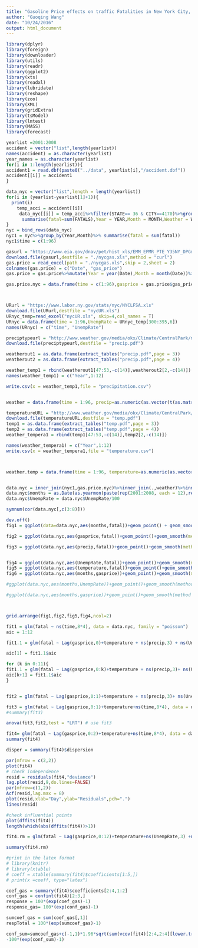 ```yaml
---
title: "Gasoline Price effects on traffic Fatalities in New York City, 2001-2008"
author: "Guoqing Wang"
date: "10/24/2016"
output: html_document
---
```


```r
library(dplyr)
library(foreign)
library(downloader)
library(utils)
library(readr)
library(ggplot2)
library(xts)
library(readxl)
library(lubridate)
library(reshape)
library(zoo)
library(XML)
library(gridExtra)
library(tsModel)
library(lmtest)
library(MASS)
library(forecast)

yearlist =2001:2008
accident = vector("list",length(yearlist))
names(accident) = as.character(yearlist)
year_names = as.character(yearlist)
for(i in 1:length(yearlist)){
accident1 = read.dbf(paste0("../data", yearlist[i],"/accident.dbf"))
accident[[i]] = accident1
}
```


```r
data_nyc = vector("list",length = length(yearlist))
for(i in (yearlist-yearlist[1]+1)){
  print(i)
    temp_acci = accident[[i]]
     data_nyc[[i]] = temp_acci%>%filter(STATE== 36 & CITY==4170)%>%group_by(ST_CASE)%>%
      summarise(fatal=sum(FATALS),Year = YEAR,Month = MONTH,Weather = WEATHER)
}
nyc = bind_rows(data_nyc)
nyc1 = nyc%>%group_by(Year,Month)%>% summarise(fatal = sum(fatal))
nyc1$time = c(1:96)
```


```r
gasurl = "https://www.eia.gov/dnav/pet/hist_xls/EMM_EPMR_PTE_Y35NY_DPGm.xls"
download.file(gasurl,destfile = "./nycgas.xls",method = "curl")
gas.price = read_excel(path = "./nycgas.xls",skip = 2,sheet = 2)
colnames(gas.price) = c("Date", "gas_price")
gas.price = gas.price%>%mutate(Year = year(Date),Month = month(Date))%>%filter(Year>2000&Year<2009)%>% group_by(Year,Month)%>% summarise(gas_price)

gas.price.nyc = data.frame(time = c(1:96),gasprice = gas.price$gas_price)



URurl = "https://www.labor.ny.gov/stats/nyc/NYCLFSA.xls"
download.file(URurl,destfile = "nycUR.xls")
URnyc_temp=read_excel("nycUR.xls", skip=4,col_names = T)
URnyc = data.frame(time = 1:96,UnempRate = URnyc_temp[300:395,6])
names(URnyc) = c("time", "UnempRate")


```

```r
preciptypeurl = "http://www.weather.gov/media/okx/Climate/CentralPark/monthlyannualprecip.pdf"
download.file(preciptypeurl,destfile = "precip.pdf")

weatherout1 = as.data.frame(extract_tables("precip.pdf",page = 3))
weatherout2 = as.data.frame(extract_tables("precip.pdf",page = 4))

weather_temp1 = rbind(weatherout1[47:53,-c(14)],weatherout2[2,-c(14)])
names(weather_temp1) = c("Year",1:12)

write.csv(x = weather_temp1,file = "precipitation.csv")


weather = data.frame(time = 1:96, precip=as.numeric(as.vector(t(as.matrix(weather_temp1[,-1])))))

temperatureURL = "http://www.weather.gov/media/okx/Climate/CentralPark/monthlyannualtemp.pdf"
download.file(temperatureURL,destfile = "temp.pdf")
temp1 = as.data.frame(extract_tables("temp.pdf",page = 3))
temp2 = as.data.frame(extract_tables("temp.pdf",page = 4))
weather_tempera1 = rbind(temp1[47:53,-c(14)],temp2[2,-c(14)])

names(weather_tempera1) = c("Year",1:12)
write.csv(x = weather_tempera1,file = "temperature.csv")



weather.temp = data.frame(time = 1:96, temperature=as.numeric(as.vector(t(as.matrix(weather_tempera1[,-1])))))


data.nyc = inner_join(nyc1,gas.price.nyc)%>%inner_join(.,weather)%>%inner_join(.,URnyc)%>%inner_join(., weather.temp)
data.nyc$months = as.Date(as.yearmon(paste(rep(2001:2008, each = 12),rep(1:12,8),sep = "-")))
data.nyc$UnempRate = data.nyc$UnempRate/100
```

```r
symnum(cor(data.nyc[,c(3:8)]))
```

```r
dev.off()
fig1 = ggplot(data=data.nyc,aes(months,fatal))+geom_point() + geom_smooth(method = 'glm',formula = y~ns(x,8*4),method.args = list(family = poisson))+ylab("Fatals")+xlab("Month")+ggtitle("(a) Fatality Vs. Time")

fig2 = ggplot(data.nyc,aes(gasprice,fatal))+geom_point()+geom_smooth(method = 'glm',formula = y~ns(x,2),method.args = list(family = poisson))+ylab("Fatals")+xlab("Gasoline Price ($)")+ggtitle("(b) Fatality Vs. Gasoline Price")

fig3 = ggplot(data.nyc,aes(precip,fatal))+geom_point()+geom_smooth(method = 'glm',formula = y~ns(x,6),method.args = list(family = poisson))+ylab("Fatals")+xlab("Precipitation (mm)")+ggtitle("(c) Fatality Vs. Precipitation")


fig4 = ggplot(data.nyc,aes(UnempRate,fatal))+geom_point()+geom_smooth(method = 'glm',formula = y~ns(x,6),method.args = list(family = poisson))+ylab("Fatals")+xlab("Unemployment Rate (%)")+ggtitle("(c) Fatality Vs. Unemployment Rate")
fig5 = ggplot(data.nyc,aes(temperature,fatal))+geom_point()+geom_smooth(method = 'glm',formula = y~ns(x,3),method.args = list(family = poisson))+ylab("Fatals")+xlab("Temperature (F)")+ggtitle("(d) Fatality Vs. Temperature")
fig6 = ggplot(data.nyc,aes(months,gasprice))+geom_point()+geom_smooth(method = 'glm',formula = y~ns(x,8*3),method.args = list(family = poisson))+ylab("gasprice")+xlab("Months")

#ggplot(data.nyc,aes(months,UnempRate))+geom_point()+geom_smooth(method = 'glm',formula = y~ns(x,5),method.args = list(family = poisson))+ylab("gasprice")+xlab("Months")

#ggplot(data.nyc,aes(months,gasprice))+geom_point()+geom_smooth(method = 'glm',formula = y~ns(x,5),method.args = list(family = poisson))+ylab("gasprice")+xlab("Months")



grid.arrange(fig1,fig2,fig5,fig4,ncol=2)
```


```r

fit1 = glm(fatal ~ ns(time,8*4), data = data.nyc, family = "poisson")
aic = 1:12

fit1.1 = glm(fatal ~ Lag(gasprice,0)+temperature + ns(precip,3) + ns(UnempRate,3)+ns(time,8*4), data = data.nyc,family = "poisson")

aic[1] = fit1.1$aic

for (k in 0:11){
fit1.1 = glm(fatal ~ Lag(gasprice,0:k)+temperature + ns(precip,3)+ ns(UnempRate,3)+ns(time,8*4), data = data.nyc,family = "poisson")
aic[k+1] = fit1.1$aic
}


fit2 = glm(fatal ~ Lag(gasprice,0:1)+temperature + ns(precip,3)+ ns(UnempRate,3)+ns(time,8*4), data = data.nyc, family = "poisson")

fit3 = glm(fatal ~ Lag(gasprice,0:1)+temperature+ns(time,8*4), data = data.nyc, family = "poisson")
#summary(fit3)

anova(fit3,fit2,test = "LRT") # use fit3

fit4= glm(fatal ~ Lag(gasprice,0:2)+temperature+ns(time,8*4), data = data.nyc, family = "quasipoisson")
summary(fit4)

disper = summary(fit4)$dispersion
```

```r
par(mfrow = c(2,2))
plot(fit4)
# check independence
resid = residuals(fit4,"deviance")
lag.plot(resid,9,do.lines=FALSE)
par(mfrow=c(1,2))
Acf(resid,lag.max = 8)
plot(resid,xlab="Day",ylab="Residuals",pch=".")
lines(resid)

#check influential points
plot(dffits(fit4))
length(which(abs(dffits(fit4))>1))

fit4.rm = glm(fatal ~ Lag(gasprice,0:12)+temperature+ns(UnempRate,3) +ns(time,8*1), data = data.nyc[which(abs(dffits(fit4))<=2),], family = "quasipoisson")

summary(fit4.rm)

#print in the latex format
# library(knitr)
# library(xtable)
# coeff = xtable(summary(fit4)$coefficients[1:5,])
# print(x =coeff, type="latex")

coef_gas = summary(fit4)$coefficients[2:4,1:2]
conf_gas = confint(fit4)[2:3,]
response = 100*(exp(coef_gas)-1)
response_gas= 100*(exp(conf_gas)-1)

sumcoef_gas = sum(coef_gas[,1])
respTotal = 100*(exp(sumcoef_gas)-1)

conf_sum=sumcoef_gas+c(-1,1)*1.96*sqrt(sum(vcov(fit4)[2:4,2:4][lower.tri(vcov(fit4)[2:4,2:4])==F]))
-100*(exp(conf_sum)-1)
```

